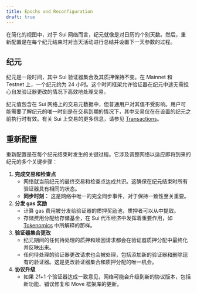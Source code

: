 ```yaml
---
title: Epochs and Reconfiguration
draft: true
---
```


在简化的视图中，对于 Sui 网络而言，纪元就像是对日历的个别天数。然后，重新配置是在每个纪元结束时对当天活动进行总结并设置下一天参数的过程。

## 纪元

纪元是一段时间，其中 Sui 验证器集合及其质押保持不变。在 Mainnet 和 Testnet 上，一个纪元约为 24 小时。这个时间框架允许验证器在纪元中途无需担心自发验证器更改的情况下高效地处理交易。

纪元值包含在 Sui 网络上的交易元数据中，但普通用户对其值不受影响。用户可能需要了解纪元的唯一时刻是在交易到期的情况下，其中交易仅在在设置的纪元之前执行时有效。有关 Sui 上交易的更多信息，请参见 [Transactions](../transactions.mdx)。

## 重新配置

重新配置是在每个纪元结束时发生的关键过程。它涉及调整网络以适应即将到来的纪元的多个关键步骤：

1. **完成交易和检查点**
    - 网络就当前纪元的最终交易和检查点达成共识。这确保在纪元结束时所有验证器具有相同的状态。
    - **同步时刻：** 这是网络中唯一的完全同步事件，对于保持一致性至关重要。
1. **分发 gas 奖励**
    - 计算 gas 费用被分发给验证器的质押奖励池，质押者可以从中提取。
    - 存储费用分配给存储基金，在 Sui 代币经济中发挥着重要作用，如 [Tokenomics](../tokenomics.mdx) 中所解释的那样。
1. **验证器集合更改**
    - 纪元期间的任何待处理的质押和赎回请求都会在验证器质押分配中最终化并反映出来。
    - 任何待处理的验证器更改请求也会被处理，包括添加新的验证器和删除现有的验证器。这是更改验证器集合和质押分配的唯一机会。
1. **协议升级**
    - 如果 2f+1 个验证器达成一致意见，网络可能会升级到新的协议版本，包括新功能、错误修复和 Move 框架库的更新。
